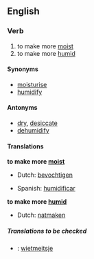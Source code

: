 ==English==

===Verb===
{{en-infl-reg-other-e|moisturiz|e}}

# to make more [[moist]]
# to make more [[humid]]

====Synonyms====
*[[moisturise]]
*[[humidify]]

====Antonyms====
*[[dry]], [[desiccate]]
*[[dehumidify]]

====Translations====
'''to make more [[moist]]'''
{{top}}
*Dutch: [[bevochtigen]]
{{mid}}
*Spanish: [[humidificar]]
{{bottom}}

'''to make more [[humid]]'''
{{top}}
*Dutch: [[natmaken]]
{{mid}}
{{bottom}}

=====Translations to be checked=====
{{checktrans}}
*{{ttbc|Frisian}}: [[wietmeitsje]]